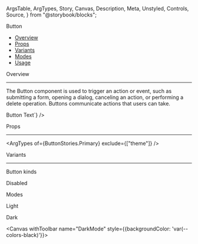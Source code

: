  ArgsTable,
  ArgTypes,
  Story,
  Canvas,
  Description,
  Meta,
  Unstyled,
  Controls,
  Source,
} from "@storybook/blocks";


<Meta of={ButtonStories} title="Buttons" />

<Unstyled>
<PageTitle>Button</PageTitle>

- [Overview](#overview)
- [Props](#props)
- [Variants](#variants)
- [Modes](#modes)
- [Usage](#usage)

<SectionTitle id="overview">Overview</SectionTitle>

---

The Button component is used to trigger an action or event, such as submitting
a form, opening a dialog, canceling an action, or performing a delete
operation. Buttons communicate actions that users can take.

<Canvas>
  <Story of={ButtonStories} name="Primary" />
</Canvas>
<Source code={`<Button>Button Text</Button>`} />

<SectionTitle id="props">Props</SectionTitle>

---

<ArgTypes of={ButtonStories.Primary} exclude={["theme"]} />

<SectionTitle id="variants">Variants</SectionTitle>

---

<SubTitle>Button kinds</SubTitle>

<Canvas withToolbar name="Kinds">
  <Story of={ButtonStories.Kinds}></Story>
</Canvas>

<SubTitle>Disabled</SubTitle>

<Canvas withToolbar name="Disabled">
  <Story of={ButtonStories.Disabled}></Story>
</Canvas>

<SectionTitle id="modes">Modes</SectionTitle>

<SubTitle>Light</SubTitle>

<Canvas withToolbar name="LightMode">
  <Story of={ButtonStories.LightMode}></Story>
</Canvas>

<SubTitle>Dark</SubTitle>

<Canvas withToolbar name="DarkMode" style={{backgroundColor: 'var(--colors-black)'}}>
  <Story of={ButtonStories.DarkMode}></Story>
</Canvas>
</Unstyled>
